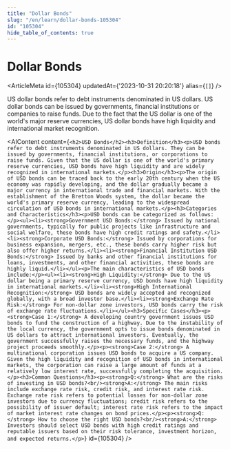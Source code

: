 ```yaml
---
title: "Dollar Bonds"
slug: "/en/learn/dollar-bonds-105304"
id: "105304"
hide_table_of_contents: true
---
```



# Dollar Bonds

<ArticleMeta id={105304} updatedAt={'2023-10-31 20:20:18'} alias={`[]`} />
<div className='border-solid border-b border-t-0 my-4 border-[var(--ifm-color-gray-300)]' />

US dollar bonds refer to debt instruments denominated in US dollars. US dollar bonds can be issued by governments, financial institutions or companies to raise funds. Due to the fact that the US dollar is one of the world's major reserve currencies, US dollar bonds have high liquidity and international market recognition.

<AIContent content={`<h2>USD Bonds</h2><h3>Definition</h3><p>USD bonds refer to debt instruments denominated in US dollars. They can be issued by governments, financial institutions, or corporations to raise funds. Given that the US dollar is one of the world's primary reserve currencies, USD bonds have high liquidity and are widely recognized in international markets.</p><h3>Origin</h3><p>The origin of USD bonds can be traced back to the early 20th century when the US economy was rapidly developing, and the dollar gradually became a major currency in international trade and financial markets. With the establishment of the Bretton Woods system, the dollar became the world's primary reserve currency, leading to the widespread circulation of USD bonds in international markets.</p><h3>Categories and Characteristics</h3><p>USD bonds can be categorized as follows:</p><ul><li><strong>Government USD Bonds:</strong> Issued by national governments, typically for public projects like infrastructure and social welfare, these bonds have high credit ratings and safety.</li><li><strong>Corporate USD Bonds:</strong> Issued by corporations for business expansion, mergers, etc., these bonds carry higher risk but also offer higher returns.</li><li><strong>Financial Institution USD Bonds:</strong> Issued by banks and other financial institutions for loans, investments, and other financial activities, these bonds are highly liquid.</li></ul><p>The main characteristics of USD bonds include:</p><ul><li><strong>High Liquidity:</strong> Due to the US dollar being a primary reserve currency, USD bonds have high liquidity in international markets.</li><li><strong>High International Recognition:</strong> USD bonds are widely accepted and recognized globally, with a broad investor base.</li><li><strong>Exchange Rate Risk:</strong> For non-dollar zone investors, USD bonds carry the risk of exchange rate fluctuations.</li></ul><h3>Specific Cases</h3><p><strong>Case 1:</strong> A developing country government issues USD bonds to fund the construction of a highway. Due to the instability of the local currency, the government opts to issue bonds denominated in US dollars to attract international investors. Eventually, the government successfully raises the necessary funds, and the highway project proceeds smoothly.</p><p><strong>Case 2:</strong> A multinational corporation issues USD bonds to acquire a US company. Given the high liquidity and recognition of USD bonds in international markets, the corporation can raise a large amount of funds at a relatively low interest rate, successfully completing the acquisition.</p><h3>Common Questions</h3><p><strong>Q:</strong> What are the risks of investing in USD bonds?<br/><strong>A:</strong> The main risks include exchange rate risk, credit risk, and interest rate risk. Exchange rate risk refers to potential losses for non-dollar zone investors due to currency fluctuations; credit risk refers to the possibility of issuer default; interest rate risk refers to the impact of market interest rate changes on bond prices.</p><p><strong>Q:</strong> How to choose the right USD bonds?<br/><strong>A:</strong> Investors should select USD bonds with high credit ratings and reputable issuers based on their risk tolerance, investment horizon, and expected returns.</p>`} id={105304} />
